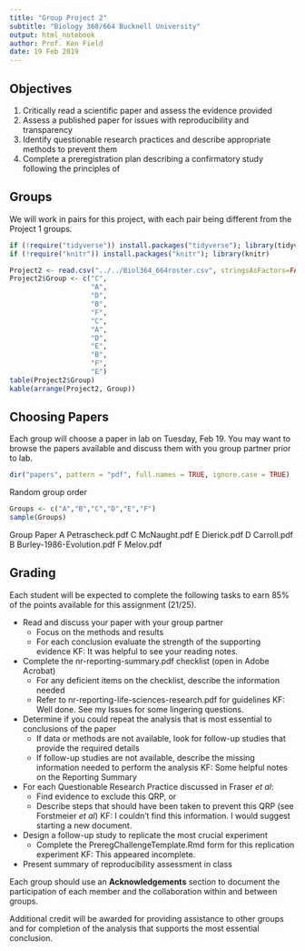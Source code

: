 ```yaml
---
title: "Group Project 2"
subtitle: "Biology 368/664 Bucknell University"
output: html_notebook
author: Prof. Ken Field
date: 19 Feb 2019
---
```


## Objectives

1. Critically read a scientific paper and assess the evidence provided
2. Assess a published paper for issues with reproducibility and transparency
3. Identify questionable research practices and describe appropriate methods to prevent them
4. Complete a preregistration plan describing a confirmatory study following the principles of 

## Groups

We will work in pairs for this project, with each pair being different from the Project 1 groups.

```r
if (!require("tidyverse")) install.packages("tidyverse"); library(tidyverse)
if (!require("knitr")) install.packages("knitr"); library(knitr)
```

```r
Project2 <- read.csv("../../Biol364_664roster.csv", stringsAsFactors=FALSE)
Project2$Group <- c("C",
                    "A",
                    "D",
                    "B",
                    "F",
                    "C",
                    "A",
                    "D",
                    "E",
                    "B",
                    "F",
                    "E")
table(Project2$Group)
kable(arrange(Project2, Group))
```

## Choosing Papers

Each group will choose a paper in lab on Tuesday, Feb 19. You may want to browse the papers available and discuss them with you group partner prior to lab.

```r
dir("papers", pattern = "pdf", full.names = TRUE, ignore.case = TRUE)
```

Random group order

```r
Groups <- c("A","B","C","D","E","F")
sample(Groups)
```
Group Paper
A Petrascheck.pdf
C McNaught.pdf
E Dierick.pdf
D Carroll.pdf
B Burley-1986-Evolution.pdf
F Melov.pdf


## Grading

Each student will be expected to complete the following tasks to earn 85% of the points available for this assignment (21/25).

- Read and discuss your paper with your group partner
  + Focus on the methods and results
  + For each conclusion evaluate the strength of the supporting evidence
KF: It was helpful to see your reading notes.
  
- Complete the nr-reporting-summary.pdf checklist (open in Adobe Acrobat)
  + For any deficient items on the checklist, describe the information needed
  + Refer to nr-reporting-life-sciences-research.pdf for guidelines
KF: Well done. See my Issues for some lingering questions. 
  
- Determine if you could repeat the analysis that is most essential to conclusions of the paper
  + If data or methods are not available, look for follow-up studies that provide the required details
  + If follow-up studies are not available, describe the missing information needed to perform the analysis
KF: Some helpful notes on the Reporting Summary  

- For each Questionable Research Practice discussed in Fraser *et al*:
  + Find evidence to exclude this QRP, or
  + Describe steps that should have been taken to prevent this QRP (see Forstmeier *et al*)
KF: I couldn't find this information. I would suggest starting a new document. 
  
- Design a follow-up study to replicate the most crucial experiment
  + Complete the PreregChallengeTemplate.Rmd form for this replication experiment
KF: This appeared incomplete.  
  
- Present summary of reproducibility assessment in class

Each group should use an **Acknowledgements** section to document the participation of each member and the collaboration within and between groups.

Additional credit will be awarded for providing assistance to other groups and for completion of the analysis that supports the most essential conclusion.


